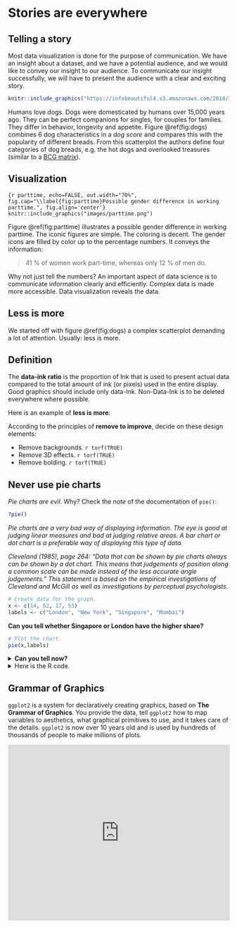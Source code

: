 # Stories are everywhere

## Telling a story

<!-- https://clauswilke.com/dataviz/telling-a-story.html -->
<!-- https://informationisbeautiful.net/visualizations/best-in-show-whats-the-top-data-dog/ -->

Most data visualization is done for the purpose of communication. We have an insight about a dataset, and we have a potential audience, and we would like to convey our insight to our audience. To communicate our insight successfully, we will have to present the audience with a clear and exciting story.

```r
knitr::include_graphics("https://infobeautiful4.s3.amazonaws.com/2014/11/IIB_Best-In-Show_1276x2.png")
```

Humans love dogs. Dogs were domesticated by humans over 15,000 years ago. They can be perfect companions for singles, for couples for families. They differ in behavior, longevity and appetite. Figure \@ref(fig:dogs) combines 6 dog characteristics in a *dog score* and compares this with the popularity of different breads. From this scatterplot the authors define four categories of dog breads, e.g. the hot dogs and overlooked treasures (similar to a [BCG matrix](https://en.wikipedia.org/wiki/Growth%E2%80%93share_matrix)). 

## Visualization

```{r parttime, echo=FALSE, out.width="70%", fig.cap="\\label{fig:parttime}Possible gender difference in working parttime.", fig.align='center'}
knitr::include_graphics("images/parttime.png")
```

Figure \@ref(fig:parttime) illustrates a possible gender difference in working parttime. The iconic figures are simple. The coloring is decent. The gender icons are filled by color up to the percentage numbers. It conveys the information:

> 41 % of women work part-time, whereas only 12 % of men do.

Why not just tell the numbers? An important aspect of data science is to communicate information clearly and efficiently. Complex data is made more accessible. Data visualization reveals the data.

## Less is more

We started off with figure \@ref(fig:dogs) a complex scatterplot demanding a lot of attention. Usually: less is more. 

::: defbox
::: titeldefbox
<h2>Definition</h2>
:::

The **data-ink ratio** is the proportion of Ink that is used to present actual data compared to the total amount of ink (or pixels) used in the entire display. Good graphics should include only data-Ink. Non-Data-Ink is to be deleted everywhere where possible.
:::

<!-- Read more: <http://socialmediaguerilla.com/content-marketing/less-is-more-improving-the-data-ink-ratio/> -->

Here is an example of **less is more**:

<object data="https://files.speakerdeck.com/presentations/87bb9f00ec1e01308020727faa1f9e72/data-ink.pdf" width="100%" height="500">

</object>

According to the principles of **remove to improve**, decide on these design elements:

-   Remove backgrounds. `r torf(TRUE)`
-   Remove 3D effects. `r torf(TRUE)`
-   Remove bolding. `r torf(TRUE)`

## Never use pie charts

*Pie charts are evil*. Why? Check the *note* of the documentation of `pie()`:

```r
?pie()
```

*Pie charts are a very bad way of displaying information. The eye is good at judging linear measures and bad at judging relative areas. A bar chart or dot chart is a preferable way of displaying this type of data.*

*Cleveland (1985), page 264: "Data that can be shown by pie charts always can be shown by a dot chart. This means that judgements of position along a common scale can be made instead of the less accurate angle judgements." This statement is based on the empirical investigations of Cleveland and McGill as well as investigations by perceptual psychologists.*

```r
# Create data for the graph.
x <- c(14, 62, 17, 53)
labels <- c("London", "New York", "Singapore", "Mumbai")
```

**Can you tell whether Singapore or London have the higher share?**

```r
# Plot the chart.
pie(x,labels)
```

<details>

<summary>**Can you tell now?**</summary>

```r
# Plot the chart.
barplot(x, names.arg = labels)
```

</details>

<details>

<summary>Here is the R code.</summary>

```r
# Create data for the graph.
x <- c(14, 62, 17, 53)
labels <- c("London", "New York", "Singapore", "Mumbai")

# Plot the chart.
pie(x,labels)

# Plot the chart.
barplot(x, names.arg = labels)
```

</details>

## Grammar of Graphics

`ggplot2` is a system for declaratively creating graphics, based on **The Grammar of Graphics**. You provide the data, tell `ggplot2` how to map variables to aesthetics, what graphical primitives to use, and it takes care of the details. `ggplot2` is now over 10 years old and is used by hundreds of thousands of people to make millions of plots.

<iframe seamless width="100%" height="400" frameborder="0" src="https://pmassicotte.github.io/ivado_ggplot2_workshop_2022/#1">

</iframe>
